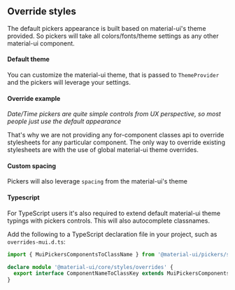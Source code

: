 
<PageMeta title="CSS Overrides" />

## Override styles

The default pickers appearance is built based on material-ui's theme provided. So pickers will take all
colors/fonts/theme settings as any other material-ui component.

<Ad />

#### Default theme

You can customize the material-ui theme, that is passed to `ThemeProvider` and the pickers will leverage your settings.

<Example testId="css-override" source={CssTheme} />

#### Override example

_Date/Time pickers are quite simple controls from UX perspective, so most people just use the default appearance_

That's why we are not providing any for-component classes api to override stylesheets for any particular
component. The only way to override existing stylesheets are with the use of global material-ui theme
overrides.

<Example source={CssOverrides} />

#### Custom spacing

Pickers will also leverage `spacing` from the material-ui's theme

<Example source={CssThemeSpacing} />

#### Typescript

For TypeScript users it's also required to extend default material-ui theme typings with pickers controls.
This will also autocomplete classnames.

Add the following to a TypeScript declaration file in your project, such as `overrides-mui.d.ts`:

<!-- should be in sync with lib/src/__tests__/typings.d.ts -->

```typescript
import { MuiPickersComponentsToClassName } from '@material-ui/pickers/src/typings/overrides';

declare module '@material-ui/core/styles/overrides' {
  export interface ComponentNameToClassKey extends MuiPickersComponentsToClassName {}
}
```
